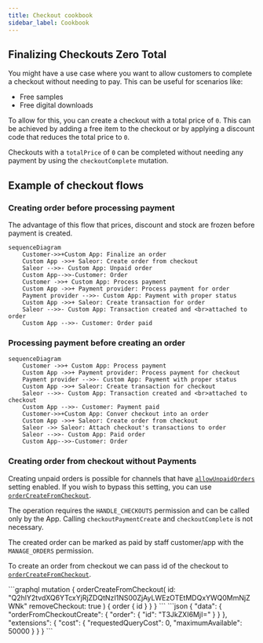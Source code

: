 ```yaml
---
title: Checkout cookbook
sidebar_label: Cookbook
---
```



## Finalizing Checkouts Zero Total

You might have a use case where you want to allow customers to complete a checkout without needing to pay. This can be useful for scenarios like:

- Free samples
- Free digital downloads

To allow for this, you can create a checkout with a total price of `0`. This can be achieved by adding a free item to the checkout or by applying a discount code that reduces the total price to `0`.

Checkouts with a `totalPrice` of `0` can be completed without needing any payment by using the `checkoutComplete` mutation.

## Example of checkout flows

### Creating order before processing payment

The advantage of this flow that prices, discount and stock are frozen before payment is created.

```mermaid
sequenceDiagram
    Customer->>+Custom App: Finalize an order
    Custom App ->>+ Saleor: Create order from checkout
    Saleor -->>- Custom App: Unpaid order
    Custom App-->>-Customer: Order
    Customer ->>+ Custom App: Process payment
    Custom App ->>+ Payment provider: Process payment for order
    Payment provider -->>- Custom App: Payment with proper status
    Custom App ->>+ Saleor: Create transaction for order
    Saleor -->>- Custom App: Transaction created and <br>attached to order
    Custom App -->>- Customer: Order paid
```

### Processing payment before creating an order

```mermaid
sequenceDiagram
    Customer ->>+ Custom App: Process payment
    Custom App ->>+ Payment provider: Process payment for checkout
    Payment provider -->>- Custom App: Payment with proper status
    Custom App ->>+ Saleor: Create transaction for checkout
    Saleor -->>- Custom App: Transaction created and <br>attached to checkout
    Custom App -->>- Customer: Payment paid
    Customer->>+Custom App: Conver checkout into an order
    Custom App ->>+ Saleor: Create order from checkout
    Saleor ->> Saleor: Attach checkout's transactions to order
    Saleor -->>- Custom App: Paid order
    Custom App-->>-Customer: Order
```

### Creating order from checkout without Payments

Creating unpaid orders is possible for channels that have [`allowUnpaidOrders`](/api-reference/miscellaneous/objects/order-settings#ordersettingsallowunpaidordersboolean--) setting enabled.
If you wish to bypass this setting, you can use [`orderCreateFromCheckout`](api-reference/orders/mutations/order-create-from-checkout.mdx).

The operation requires the `HANDLE_CHECKOUTS` permission and can be called only by the App. Calling `checkoutPaymentCreate` and `checkoutComplete` is not necessary.

The created order can be marked as paid by staff customer/app with the `MANAGE_ORDERS` permission.

To create an order from checkout we can pass id of the checkout to [`orderCreateFromCheckout`](api-reference/orders/mutations/order-create-from-checkout.mdx).

<Tabs>
<TabItem value={"GraphQL"}>
```graphql
mutation {
  orderCreateFromCheckout(
    id: "Q2hlY2tvdXQ6YTcxYjRjZDQtNzI1NS00ZjAyLWEzOTEtMDQxYWQ0MmNjZWNk"
    removeCheckout: true
  ) {
    order {
      id
    }
  }
}
```
</TabItem>
<TabItem value={"Result"}>
```json
{
  "data": {
    "orderFromCheckoutCreate": {
      "order": {
        "id": "T3JkZXI6MjI="
      }
    }
  },
  "extensions": {
    "cost": {
      "requestedQueryCost": 0,
      "maximumAvailable": 50000
    }
  }
}
```
</TabItem>
</Tabs>
